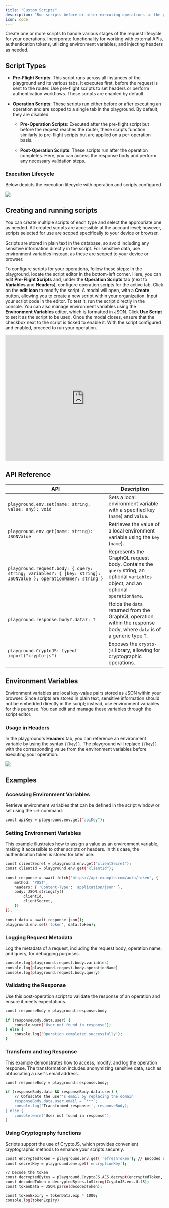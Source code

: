 ---
title: "Custom Scripts"
description: "Run scripts before or after executing operations in the playground for authentication, validation and other workflows"
icon: code
---

Create one or more scripts to handle various stages of the request lifecycle for your operations. Incorporate functionality for working with external APIs, authentication tokens, utilizing environment variables, and injecting headers as needed.

## Script Types

* **Pre-Flight Scripts**: This script runs across all instances of the playground and its various tabs. It executes first, before the request is sent to the router. Use pre-flight scripts to set headers or perform authentication workflows. These scripts are enabled by default.

* **Operation Scripts**: These scripts run either before or after executing an operation and are scoped to a single tab in the playground. By default, they are disabled.

  * **Pre-Operation Scripts**: Executed after the pre-flight script but before the request reaches the router, these scripts function similarly to pre-flight scripts but are applied on a per-operation basis.

  * **Post-Operation Scripts**: These scripts run after the operation completes. Here, you can access the response body and perform any necessary validation steps.

### Execution Lifecycle

Below depicts the execution lifecycle with operation and scripts configured

<Frame caption="Pre-flight > Pre-Operation > Execute Operation > Post-Operation">
  <img src="/images/studio/image-17.png" />
</Frame>

## Creating and running scripts

You can create multiple scripts of each type and select the appropriate one as needed. All created scripts are accessible at the account level; however, scripts selected for use are scoped specifically to your device or browser.

<Note>
    Scripts are stored in plain text in the database, so avoid including any sensitive information directly in the script. For sensitive data, use environment variables instead, as these are scoped to your device or browser.
</Note>

To configure scripts for your operations, follow these steps:
<Steps>
    <Step title="Navigate to the Script Editor">
        In the playground, locate the script editor in the bottom-left corner. Here, you can edit **Pre-Flight Scripts** and, under the **Operation Scripts** tab (next to **Variables** and **Headers**), configure operation scripts for the active tab.
    </Step>
    <Step title="Edit or Create a Script">
        Click on th&#x65;**&#x20;edit icon** to modify the script. A modal will open, with a **Create** button, allowing you to create a new script within your organization.
    </Step>
    <Step title="Enter and Test the Script">
        Input your script code in the editor. To test it, run the script directly in the console. You can also manage environment variables using the **Environment Variables** editor, which is formatted in JSON.
    </Step>
    <Step title="Set the Script for Use">
        Click **Use Script** to set it as the script to be used.
    </Step>
    <Step title="Enable the Script">
        Once the modal closes, ensure that the checkbox next to the script is ticked to enable it.
    </Step>
    <Step title="Run Your Operation">
        With the script configured and enabled, proceed to run your operation.
    </Step>
</Steps>

<Frame>
    <iframe width="100%" height="400" src="https://www.youtube.com/embed/RmJDTkAfrKo" title="Creating Custom Scripts" frameborder="0" allow="accelerometer; autoplay; clipboard-write; encrypted-media; gyroscope; picture-in-picture; web-share" referrerpolicy="strict-origin-when-cross-origin" allowfullscreen></iframe>
</Frame>

## API Reference

|API|Description|
|---|---|
|`playground.env.set(name: string, value: any): void`|Sets a local environment variable with a specified `key` (`name`) and `value`.|
|`playground.env.get(name: string): JSONValue`|Retrieves the value of a local environment variable using the `key` (`name`).|
|`playground.request.body: { query: string; variables?: { [key: string]: JSONValue }; operationName?: string }`|Represents the GraphQL request body. Contains the `query` string, an optional `variables` object, and an optional `operationName`.|
|`playground.response.body?.data?: T`|Holds the `data` returned from the GraphQL operation within the response body, where `data` is of a generic type `T`.|
|`playground.CryptoJS: typeof import("crypto-js")`|Exposes the `crypto-js` library, allowing for cryptographic operations.|

## Environment Variables

Environment variables are local key-value pairs stored as JSON within your browser. Since scripts are stored in plain text, sensitive information should not be embedded directly in the script; instead, use environment variables for this purpose. You can edit and manage these variables through the script editor.

### Usage in Headers

In the playground's **Headers** tab, you can reference an environment variable by using the syntax `{{key}}`. The playground will replace `{{key}}` with the corresponding value from the environment variables before executing your operation.

<Frame>
    <img src="/images/studio/image-18.png" />
</Frame>

## Examples

### Accessing Environment Variables

Retrieve environment variables that can be defined in the script window or set using the `set` command.

```bash
const apiKey = playground.env.get("apiKey");
```

### Setting Environment Variables

This example illustrates how to assign a value as an environment variable, making it accessible to other scripts or headers. In this case, the authentication token is stored for later use.

```bash
const clientSecret = playground.env.get("clientSecret");
const clientId = playground.env.get("clientId");

const response = await fetch('https://api.example.com/auth/token', {
    method: 'POST',
    headers: { 'Content-Type': 'application/json' },
    body: JSON.stringify({
        clientId,
        clientSecret,
    })
});

const data = await response.json();
playground.env.set('token', data.token);
```

### Logging Request Metadata

Log the metadata of a request, including the request body, operation name, and query, for debugging purposes.

```bash
console.log(playground.request.body.variables)
console.log(playground.request.body.operationName)
console.log(playground.request.body.query)
```

### Validating the Response

Use this post-operation script to validate the response of an operation and ensure it meets expectations.

```bash
const responseBody = playground.response.body

if (responseBody.data.user) {
    console.warn('User not found in response');
} else {
    console.log('Operation completed successfully');
}
```

### Transform and log Response

This example demonstrates how to access, modify, and log the operation response. The transformation includes anonymizing sensitive data, such as obfuscating a user's email address.

```bash
const responseBody = playground.response.body;

if (responseBody.data && responseBody.data.user) {
    // Obfuscate the user's email by replacing the domain
    responseBody.data.user.email = `***`;
    console.log('Transformed response:', responseBody);
} else {
    console.warn('User not found in response');
}
```

### Using Cryptography functions

Scripts support the use of CryptoJS, which provides convenient cryptographic methods to enhance your scripts securely.


```bash
const encryptedToken = playground.env.get('refreshToken'); // Encoded refresh token
const secretKey = playground.env.get('encryptionKey');

// Decode the token
const decryptedBytes = playground.CryptoJS.AES.decrypt(encryptedToken, secretKey);
const decodedToken = decryptedBytes.toString(CryptoJS.enc.Utf8);
const tokenData = JSON.parse(decodedToken);

const tokenExpiry = tokenData.exp * 1000;
console.log(tokenExpiry)
```

